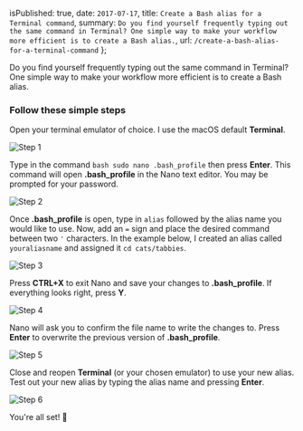 
  isPublished: true,
  date: `2017-07-17`,
  title: `Create a Bash alias for a Terminal command`,
  summary: `Do you find yourself frequently typing out the same command in Terminal? One
  simple way to make your workflow more efficient is to create a Bash alias.`,
  url: `/create-a-bash-alias-for-a-terminal-command`
};


Do you find yourself frequently typing out the same command in Terminal? One simple way to make your workflow more efficient is to create a Bash alias.

### Follow these simple steps

Open your terminal emulator of choice. I use the macOS default **Terminal**.

![Step 1](/images/blog/create-a-bash-alias-for-a-terminal-command/step-1.png)

Type in the command `bash sudo nano .bash_profile` then press **Enter**. This command will open **.bash_profile** in the Nano text editor. You may be prompted for your password.

![Step 2](/images/blog/create-a-bash-alias-for-a-terminal-command/step-2.png)

Once **.bash_profile** is open, type in `alias` followed by the alias name you would like to use. Now, add an `=` sign and place the desired command between two `'` characters. In the example below, I created an alias called `youraliasname` and assigned it `cd cats/tabbies`.

![Step 3](/images/blog/create-a-bash-alias-for-a-terminal-command/step-3.png)

Press **CTRL+X** to exit Nano and save your changes to **.bash_profile**. If everything looks right, press **Y**.

![Step 4](/images/blog/create-a-bash-alias-for-a-terminal-command/step-4.png)

Nano will ask you to confirm the file name to write the changes to. Press **Enter** to overwrite the previous version of **.bash_profile**.

![Step 5](/images/blog/create-a-bash-alias-for-a-terminal-command/step-5.png)

Close and reopen **Terminal** (or your chosen emulator) to use your new alias. Test out your new alias by typing the alias name and pressing **Enter**.

![Step 6](/images/blog/create-a-bash-alias-for-a-terminal-command/step-6.png)

You're all set! 🚀
